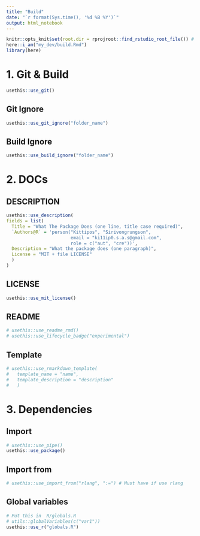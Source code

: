 ```yaml
---
title: "Build"
date: "`r format(Sys.time(), '%d %B %Y')`"
output: html_notebook
---
```


```r
knitr::opts_knit$set(root.dir = rprojroot::find_rstudio_root_file()) # Set WD to Root
here::i_am("my_dev/build.Rmd")
library(here)

```


# 1. Git & Build

```r
usethis::use_git()
```

## Git Ignore

```r
usethis::use_git_ignore("folder_name")
```

## Build Ignore

```r
usethis::use_build_ignore("folder_name")
```

# 2. DOCs


## DESCRIPTION

```r
usethis::use_description(
fields = list(
  Title = "What The Package Does (one line, title case required)",
  `Authors@R` = 'person("Kittipos", "Sirivongrungson", 
                        email = "ki11ip0.s.a.s@gmail.com", 
                        role = c("aut", "cre"))',
  Description = "What the package does (one paragraph)",
  License = "MIT + file LICENSE"
  )
)
```


## LICENSE

```r
usethis::use_mit_license()
```

## README

```r
# usethis::use_readme_rmd()
# usethis::use_lifecycle_badge("experimental")
```


## Template

```r
# usethis::use_rmarkdown_template(
#   template_name = "name",
#   template_description = "description"
#   )
```


# 3. Dependencies

## Import

```r
# usethis::use_pipe()
usethis::use_package()
```


## Import from

```r
# usethis::use_import_from("rlang", ":=") # Must have if use rlang
```

## Global variables


```r
# Put this in  R/globals.R
# utils::globalVariables(c("var1"))
usethis::use_r("globals.R")
```



